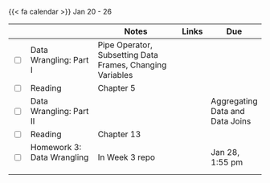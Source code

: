 {{< fa calendar >}} Jan 20 - 26

<table class="table-striped text-left table-bordered" align = "center">

  <thead>
    <th style="width:  3%"></th>
    <th style="width:  30%"></th>
    <th style="width:  40%">Notes</th>
    <th style="width:  8%">Links</th>
    <th style="width:  15%">Due</th>
  </thead>

  
  <tr>
    <td><input type="checkbox" /></td>
    <td>Data Wrangling: Part I &nbsp; &nbsp; </td>
    <td>Pipe Operator, Subsetting Data Frames, Changing Variables</td>
    <td><a href="https://stats6-wi25.github.io/slides/week03/3a-data-wrangling1.html" target ="_blank"> <i class="fas fa-laptop" aria-hidden="true"
            title="External Link to Slides" target = "_blank"></i></a>
      </td>
    <td></td>
  </tr>
  
  
  <tr>
    <td><input type="checkbox" /></td>
    <td> Reading </td>
    <td>Chapter 5</td>
    <td><a href="https://r4ds.had.co.nz/transform.html" target ="_blank"> <i class="fas fa-book" aria-hidden="true"
            title="External Link to the Book" target = "_blank"></i></a></td>
    <td></td>
  </tr>

<tr>
    <td><input type="checkbox" /></td>
    <td>Data Wrangling: Part II &nbsp; &nbsp; </td>
    <td></td>
    <td><a href="https://stats6-wi25.github.io/slides/week03/3b-data-wrangling2.html" target ="_blank"> <i class="fas fa-laptop" aria-hidden="true"
            title="External Link to Slides" target = "_blank"></i></a>
      </td>
    <td>Aggregating Data and Data Joins</td>
  </tr>
  
  
  <tr>
    <td><input type="checkbox" /></td>
    <td> Reading </td>
    <td>Chapter 13</td>
    <td><a href="https://r4ds.had.co.nz/relational-data.html" target ="_blank"> <i class="fas fa-book" aria-hidden="true"
            title="External Link to the Book" target = "_blank"></i></a></td>
    <td></td>
  </tr>


  
 
  
  <tr>
    <td><input type="checkbox" /></td>
    <td> Homework 3: Data Wrangling &nbsp; &nbsp; </td>
    <td>In Week 3 repo</td>
    <td><a href="https://github.com/stats6-wi24" target ="_blank"> <i class="fa-brands fa-github" aria-hidden="true"
            title="External Link to GitHub" target = "_blank"></i></a></td>
    <td>Jan 28, 1:55 pm</td>
  </tr>
    
        
</table>